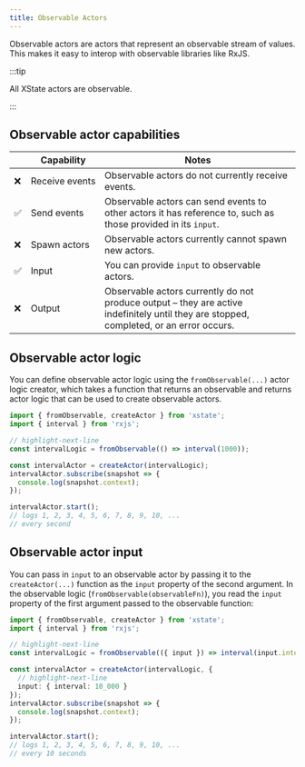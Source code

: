 ```yaml
---
title: Observable Actors
---
```


Observable actors are actors that represent an observable stream of values. This makes it easy to interop with observable libraries like RxJS.

:::tip

All XState actors are observable.

:::

## Observable actor capabilities

| | Capability | Notes |
| --- | --- | --- |
| ❌ | Receive&nbsp;events | Observable actors do not currently receive events. |
| ✅ | Send events | Observable actors can send events to other actors it has reference to, such as those provided in its `input`. |
| ❌ | Spawn actors | Observable actors currently cannot spawn new actors. |
| ✅ | Input | You can provide `input` to observable actors. |
| ❌ | Output | Observable actors currently do not produce output – they are active indefinitely until they are stopped, completed, or an error occurs. |


## Observable actor logic

You can define observable actor logic using the `fromObservable(...)` actor logic creator, which takes a function that returns an observable and returns actor logic that can be used to create observable actors.

```ts
import { fromObservable, createActor } from 'xstate';
import { interval } from 'rxjs';

// highlight-next-line
const intervalLogic = fromObservable(() => interval(1000));

const intervalActor = createActor(intervalLogic);
intervalActor.subscribe(snapshot => {
  console.log(snapshot.context);
});

intervalActor.start();
// logs 1, 2, 3, 4, 5, 6, 7, 8, 9, 10, ...
// every second
```

## Observable actor input

You can pass in `input` to an observable actor by passing it to the `createActor(...)` function as the `input` property of the second argument. In the observable logic (`fromObservable(observableFn)`), you read the `input` property of the first argument passed to the observable function:

```ts
import { fromObservable, createActor } from 'xstate';
import { interval } from 'rxjs';

// highlight-next-line
const intervalLogic = fromObservable(({ input }) => interval(input.interval));

const intervalActor = createActor(intervalLogic, {
  // highlight-next-line
  input: { interval: 10_000 }
});
intervalActor.subscribe(snapshot => {
  console.log(snapshot.context);
});

intervalActor.start();
// logs 1, 2, 3, 4, 5, 6, 7, 8, 9, 10, ...
// every 10 seconds
```
